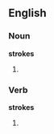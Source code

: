 ==English==

===Noun===
'''strokes'''

# {{plural of|[[stroke]]|lang=English}}

===Verb===
'''strokes'''

# {{third-person singular of|[[stroke]]|lang=English}}